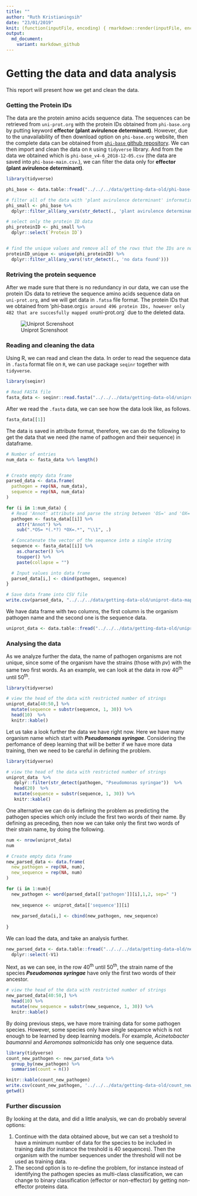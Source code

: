 ```yaml
---
title: ""
author: "Ruth Kristianingsih"
date: "23/01/2019"
knit: (function(inputFile, encoding) { rmarkdown::render(inputFile, encoding = encoding, output_dir = here::here("reports", stringr::str_remove(getwd(), here::here("scripts/r-scripts/")))) })
output:
  md_document:
    variant: markdown_github
---
```


# Getting the data and data analysis

This report will present how we get and clean the data.

### Getting the Protein IDs

The data are the protein amino acids sequence data. The sequences can be retrieved from `uni-prot.org` with the protein IDs obtained from `phi-base.org` by putting keyword **effector (plant avirulence determinant)**. However, due to the unavailability of then download option on `phi-base.org` website, then the complete data can be obtained from [`phi-base` github repository](https://github.com/PHI-base/data/tree/master/releases). We can then import and clean the data on `R` using `tidyverse` library. And from the data we obtained which is `phi-base_v4-6_2018-12-05.csv` (the data are saved into `phi-base-main.csv`.), we can filter the data only for  **effector (plant avirulence determinant)**. 

```r
library(tidyverse)

phi_base <- data.table::fread("../../../data/getting-data-old/phi-base-main.csv", header = TRUE)

# filter all of the data with 'plant avirulence determinant' information
phi_small <- phi_base %>%
  dplyr::filter_all(any_vars(str_detect(., 'plant avirulence determinant')))

# select only the protein ID data
phi_proteinID <- phi_small %>%
  dplyr::select(`Protein ID`)


# find the unique values and remove all of the rows that the IDs are not available
proteinID_unique <- unique(phi_proteinID) %>%
  dplyr::filter_all(any_vars(!str_detect(., 'no data found')))
```

### Retriving the protein sequence

After we made sure that there is no redundancy in our data, we can use the protein IDs data to retrieve the sequence amino acids sequence data on `uni-prot.org`, and we will get data in `.fatsa` file format. The protein IDs that we obtained from 'phi-base.org` is around 496 protein IDs, however only 482 that are succesfully mapped on `uni-prot.org` due to the deleted data. 

![Uniprot Screnshoot](../../../data/images/uniprot-screenshoot.png)

### Reading and cleaning the data

Using R, we can read and clean the data. In order to read the sequence data in `.fasta` format file on `R`, we can use package `seqinr` together with `tidyverse`. 

```r
library(seqinr)

# Read FASTA file
fasta_data <- seqinr::read.fasta("../../../data/getting-data-old/uniprot-data-mapped.fasta")
```

After we read the `.fasta` data, we can see how the data look like, as follows.

```r
fasta_data[[1]]
```

The data is saved in attribute format, therefore, we can do the following to get the data that we need (the name of pathogen and their sequence) in dataframe.

```r
# Number of entries
num_data <- fasta_data %>% length()


# Create empty data frame
parsed_data <- data.frame(
  pathogen = rep(NA, num_data),
  sequence = rep(NA, num_data)
)

for (i in 1:num_data) {
  # Read 'Annot' attribute and parse the string between 'OS=' and 'OX='
  pathogen <- fasta_data[[i]] %>%
    attr("Annot") %>%
    sub(".*OS= *(.*?) *OX=.*", "\\1", .)

  # Concatenate the vector of the sequence into a single string
  sequence <- fasta_data[[i]] %>%
    as.character() %>%
    toupper() %>%
    paste(collapse = "")

  # Input values into data frame
  parsed_data[i,] <- cbind(pathogen, sequence)
}

# Save data frame into CSV file
write.csv(parsed_data, "../../../data/getting-data-old/uniprot-data-mapped.csv", row.names = FALSE)
```

We have data frame with two columns, the first column is the organism pathogen name and the second one is the sequence data. 

```r
uniprot_data <- data.table::fread("../../../data/getting-data-old/uniprot-data-mapped.csv")
```

### Analysing the data

As we analyze further the data, the name of pathogen organisms are not unique, since some of the organism have the strains (those with *pv*) with the same two first words. As an example, we can look at the data in row 40^th^ until 50^th^. 

```r
library(tidyverse)

# view the head of the data with restricted number of strings
uniprot_data[40:50,] %>%
  mutate(sequence = substr(sequence, 1, 30)) %>% 
  head(10)  %>%
  knitr::kable()
```

Let us take a look further the data we have right now. Here we have many organism name which start with ***Pseudomonas syringae***. Considering the perfomance of deep learning that will be better if we have more data training, then we need to be careful in defining the problem. 


```r
library(tidyverse)

# view the head of the data with restricted number of strings
uniprot_data  %>% 
   dplyr::filter(str_detect(pathogen, "Pseudomonas syringae"))  %>%
   head(20)  %>%
   mutate(sequence = substr(sequence, 1, 30)) %>% 
   knitr::kable()

```

One alternative we can do is defining the problem as predicting the pathogen species which only include the first two words of their name. By defining as preceding, then now we can take only the first two words of their strain name, by doing the following. 

```r
num <- nrow(uniprot_data)
num

# Create empty data frame
new_parsed_data <- data.frame(
  new_pathogen = rep(NA, num),
  new_sequence = rep(NA, num)
)

for (i in 1:num){
  new_pathogen <- word(parsed_data[['pathogen']][i],1,2, sep=" ")
  
  new_sequence <- uniprot_data[['sequence']][i]
  
  new_parsed_data[i,] <- cbind(new_pathogen, new_sequence)
  
}

```

We can load the data, and take an analysis further. 


```r
new_parsed_data <- data.table::fread("../../../data/getting-data-old/new_parsed_data.csv", header = TRUE) %>% 
  dplyr::select(-V1)
```

Next, as we can see, in the row 40^th^ until 50^th^, the strain name of the species ***Pseudomonas syringae*** have only the first two words of their ancestor. 

```r
# view the head of the data with restricted number of strings
new_parsed_data[40:50,] %>% 
  head(10) %>% 
  mutate(new_sequence = substr(new_sequence, 1, 30)) %>% 
  knitr::kable()
```

By doing previous steps, we have more training data for some pathogen species. However, some species only have single sequence which is not enough to be learned by deep learning models. For example, *Acinetobacter baumannii* and *Aeromonas salmonicida* has only one sequence data. 


```r
library(tidyverse)
count_new_pathogen <- new_parsed_data %>%
  group_by(new_pathogen) %>%
  summarise(count = n())

knitr::kable(count_new_pathogen)
write.csv(count_new_pathogen, '../../../data/getting-data-old/count_new_pathogen.csv')
getwd()
```

### Further discussion

By looking at the data, and did a little analysis, we can do probably several options:

1. Continue with the data obtained above, but we can set a treshold to have a minimum number of data for the species to be included in training data (for instance the treshold is 40 sequences). Then the organism with the number sequences under the threshold will not be used as training data.
2. The second option is to re-define the problem, for instance instead of identifying the pathogen species as multi-class classification, we can change to binary classification (effector or non-effector) by getting non-effector proteins data.  


 

